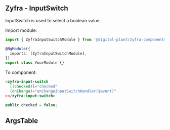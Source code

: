 
## Zyfra - InputSwitch

<Subtitle>InputSwitch is used to select a boolean value</Subtitle>

Import module:

```typescript
import { ZyfraInputSwitchModule } from '@digital-plant/zyfra-components';

@NgModule({
  imports: [ZyfraInputSwitchModule],
})
export class YourModule {}
```

To component:

```html
<zyfra-input-switch
  [(checked)]="checked"
  (onChange)="onChangeInputSwitchHandler($event)"
></zyfra-input-switch>
```

```typescript
public checked = false;
```

## ArgsTable

<ArgsTable of={ZyfraInputSwitchComponent} />

